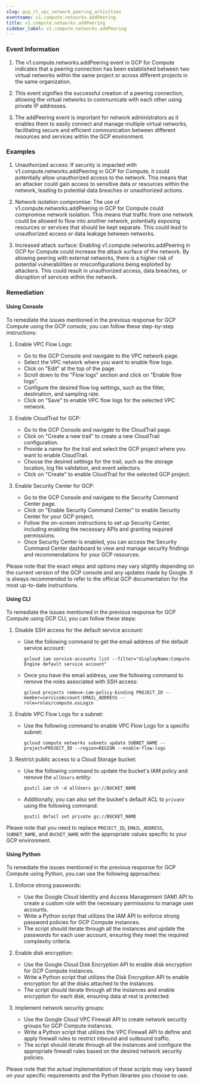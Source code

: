 ```yaml
--- 
slug: gcp_rt_vpc_network_peering_activities
eventname: v1.compute.networks.addPeering
title: v1.compute.networks.addPeering
sidebar_label: v1.compute.networks.addPeering
---
```

                       
### Event Information

1. The v1.compute.networks.addPeering event in GCP for Compute indicates that a peering connection has been established between two virtual networks within the same project or across different projects in the same organization.

2. This event signifies the successful creation of a peering connection, allowing the virtual networks to communicate with each other using private IP addresses.

3. The addPeering event is important for network administrators as it enables them to easily connect and manage multiple virtual networks, facilitating secure and efficient communication between different resources and services within the GCP environment.


### Examples

1. Unauthorized access: If security is impacted with v1.compute.networks.addPeering in GCP for Compute, it could potentially allow unauthorized access to the network. This means that an attacker could gain access to sensitive data or resources within the network, leading to potential data breaches or unauthorized actions.

2. Network isolation compromise: The use of v1.compute.networks.addPeering in GCP for Compute could compromise network isolation. This means that traffic from one network could be allowed to flow into another network, potentially exposing resources or services that should be kept separate. This could lead to unauthorized access or data leakage between networks.

3. Increased attack surface: Enabling v1.compute.networks.addPeering in GCP for Compute could increase the attack surface of the network. By allowing peering with external networks, there is a higher risk of potential vulnerabilities or misconfigurations being exploited by attackers. This could result in unauthorized access, data breaches, or disruption of services within the network.

### Remediation

#### Using Console

To remediate the issues mentioned in the previous response for GCP Compute using the GCP console, you can follow these step-by-step instructions:

1. Enable VPC Flow Logs:
   - Go to the GCP Console and navigate to the VPC network page.
   - Select the VPC network where you want to enable flow logs.
   - Click on "Edit" at the top of the page.
   - Scroll down to the "Flow logs" section and click on "Enable flow logs".
   - Configure the desired flow log settings, such as the filter, destination, and sampling rate.
   - Click on "Save" to enable VPC flow logs for the selected VPC network.

2. Enable CloudTrail for GCP:
   - Go to the GCP Console and navigate to the CloudTrail page.
   - Click on "Create a new trail" to create a new CloudTrail configuration.
   - Provide a name for the trail and select the GCP project where you want to enable CloudTrail.
   - Choose the desired settings for the trail, such as the storage location, log file validation, and event selectors.
   - Click on "Create" to enable CloudTrail for the selected GCP project.

3. Enable Security Center for GCP:
   - Go to the GCP Console and navigate to the Security Command Center page.
   - Click on "Enable Security Command Center" to enable Security Center for your GCP project.
   - Follow the on-screen instructions to set up Security Center, including enabling the necessary APIs and granting required permissions.
   - Once Security Center is enabled, you can access the Security Command Center dashboard to view and manage security findings and recommendations for your GCP resources.

Please note that the exact steps and options may vary slightly depending on the current version of the GCP console and any updates made by Google. It is always recommended to refer to the official GCP documentation for the most up-to-date instructions.

#### Using CLI

To remediate the issues mentioned in the previous response for GCP Compute using GCP CLI, you can follow these steps:

1. Disable SSH access for the default service account:
   - Use the following command to get the email address of the default service account:
     ```
     gcloud iam service-accounts list --filter="displayName:Compute Engine default service account"
     ```
   - Once you have the email address, use the following command to remove the roles associated with SSH access:
     ```
     gcloud projects remove-iam-policy-binding PROJECT_ID --member=serviceAccount:EMAIL_ADDRESS --role=roles/compute.osLogin
     ```

2. Enable VPC Flow Logs for a subnet:
   - Use the following command to enable VPC Flow Logs for a specific subnet:
     ```
     gcloud compute networks subnets update SUBNET_NAME --project=PROJECT_ID --region=REGION --enable-flow-logs
     ```

3. Restrict public access to a Cloud Storage bucket:
   - Use the following command to update the bucket's IAM policy and remove the `allUsers` entity:
     ```
     gsutil iam ch -d allUsers gs://BUCKET_NAME
     ```
   - Additionally, you can also set the bucket's default ACL to `private` using the following command:
     ```
     gsutil defacl set private gs://BUCKET_NAME
     ```

Please note that you need to replace `PROJECT_ID`, `EMAIL_ADDRESS`, `SUBNET_NAME`, and `BUCKET_NAME` with the appropriate values specific to your GCP environment.

#### Using Python

To remediate the issues mentioned in the previous response for GCP Compute using Python, you can use the following approaches:

1. Enforce strong passwords:
   - Use the Google Cloud Identity and Access Management (IAM) API to create a custom role with the necessary permissions to manage user accounts.
   - Write a Python script that utilizes the IAM API to enforce strong password policies for GCP Compute instances.
   - The script should iterate through all the instances and update the passwords for each user account, ensuring they meet the required complexity criteria.

2. Enable disk encryption:
   - Use the Google Cloud Disk Encryption API to enable disk encryption for GCP Compute instances.
   - Write a Python script that utilizes the Disk Encryption API to enable encryption for all the disks attached to the instances.
   - The script should iterate through all the instances and enable encryption for each disk, ensuring data at rest is protected.

3. Implement network security groups:
   - Use the Google Cloud VPC Firewall API to create network security groups for GCP Compute instances.
   - Write a Python script that utilizes the VPC Firewall API to define and apply firewall rules to restrict inbound and outbound traffic.
   - The script should iterate through all the instances and configure the appropriate firewall rules based on the desired network security policies.

Please note that the actual implementation of these scripts may vary based on your specific requirements and the Python libraries you choose to use.


 